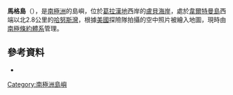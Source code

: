 {{coord|66|55|S|67|45|W||display=title}}

'''馬格島'''（{{lang-en|Mügge Island}}），是[[南極洲|南極洲]]的島嶼，位於[[葛拉漢地|葛拉漢地]]西岸的[[盧貝海岸|盧貝海岸]]，處於[[韋爾特曼島|韋爾特曼島]]西端以北2.8公里的[[哈努斯灣|哈努斯灣]]，根據[[美國|美國]]探險隊拍攝的空中照片被繪入地圖，現時由[[南極條約體系|南極條約體系]]管理。

==參考資料==
*{{usgs-gazetteer}}

{{DEFAULTSORT:Mugge Island}}
[[Category:南極洲島嶼|Category:南極洲島嶼]]


{{LoubetCoast-geo-stub}}